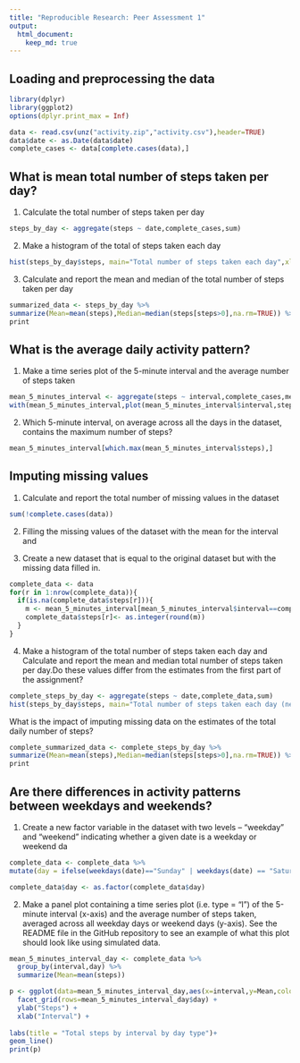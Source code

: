```yaml
---
title: "Reproducible Research: Peer Assessment 1"
output: 
  html_document:
    keep_md: true
---
```



## Loading and preprocessing the data
```r
library(dplyr)
library(ggplot2)
options(dplyr.print_max = Inf)
```
```r

data <- read.csv(unz("activity.zip","activity.csv"),header=TRUE)
data$date <- as.Date(data$date)
complete_cases <- data[complete.cases(data),]
```

## What is mean total number of steps taken per day?
1. Calculate the total number of steps taken per day
```r
steps_by_day <- aggregate(steps ~ date,complete_cases,sum)
```

2. Make a histogram of the total of steps taken each day
```r
hist(steps_by_day$steps, main="Total number of steps taken each day",xlab="Steps", ylab="Days")
```
3. Calculate and report the mean and median of the total number of steps taken per day

```r
summarized_data <- steps_by_day %>%
summarize(Mean=mean(steps),Median=median(steps[steps>0],na.rm=TRUE)) %>%
print
```

## What is the average daily activity pattern?
1. Make a time series plot of the 5-minute interval and the average number of steps taken
```r
mean_5_minutes_interval <- aggregate(steps ~ interval,complete_cases,mean)
with(mean_5_minutes_interval,plot(mean_5_minutes_interval$interval,steps,type="l",main="Average number of steps each 5 minutes interval",xlab="Interval",ylab="Steps"))
```

2. Which 5-minute interval, on average across all the days in the dataset, contains the maximum number of steps?

```r
mean_5_minutes_interval[which.max(mean_5_minutes_interval$steps),]
```

## Imputing missing values

1. Calculate and report the total number of missing values in the dataset

```r
sum(!complete.cases(data))
```

2. Filling the missing values of the dataset with the mean for the interval and 

3. Create a new dataset that is equal to the original dataset but with the missing data filled in.

```r
complete_data <- data
for(r in 1:nrow(complete_data)){
  if(is.na(complete_data$steps[r])){
    m <- mean_5_minutes_interval[mean_5_minutes_interval$interval==complete_data$interval[r],"steps"]
    complete_data$steps[r]<- as.integer(round(m))
  }
}
```

4. Make a histogram of the total number of steps taken each day and Calculate and report the mean and median total number of steps taken per day.Do these values differ from the estimates from the first part of the assignment?

```r
complete_steps_by_day <- aggregate(steps ~ date,complete_data,sum)
hist(steps_by_day$steps, main="Total number of steps taken each day (new dataset)",xlab="Steps", ylab="Days")
```

What is the impact of imputing missing data on the estimates of the total daily number of steps?

```r
complete_summarized_data <- complete_steps_by_day %>%
summarize(Mean=mean(steps),Median=median(steps[steps>0],na.rm=TRUE)) %>%
print

```

## Are there differences in activity patterns between weekdays and weekends?
1. Create a new factor variable in the dataset with two levels – “weekday” and “weekend” indicating whether a given date is a weekday or weekend da

```r
complete_data <- complete_data %>%
mutate(day = ifelse(weekdays(date)=="Sunday" | weekdays(date) == "Saturday","weekend","weekday"))

complete_data$day <- as.factor(complete_data$day)
```

2. Make a panel plot containing a time series plot (i.e. \color{red}{\verb|type = "l"|}type = "l") of the 5-minute interval (x-axis) and the average number of steps taken, averaged across all weekday days or weekend days (y-axis). See the README file in the GitHub repository to see an example of what this plot should look like using simulated data.

```r
mean_5_minutes_interval_day <- complete_data %>%
  group_by(interval,day) %>%
  summarize(Mean=mean(steps))

p <- ggplot(data=mean_5_minutes_interval_day,aes(x=interval,y=Mean,color=day)) + 
  facet_grid(rows=mean_5_minutes_interval_day$day) +
  ylab("Steps") +
  xlab("Interval") +
  
labs(title = "Total steps by interval by day type")+
geom_line() 
print(p)
```

